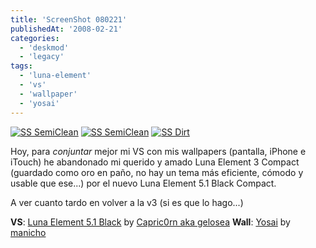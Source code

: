 ```yaml
---
title: 'ScreenShot 080221'
publishedAt: '2008-02-21'
categories:
  - 'deskmod'
  - 'legacy'
tags:
  - 'luna-element'
  - 'vs'
  - 'wallpaper'
  - 'yosai'
---
```


[![SS SemiClean](/static/images/legacy/ss080221-clean.jpeg 'SS Clean')](/static/images/legacy/ss080221-clean.jpeg)
[![SS SemiClean](/static/images/legacy/ss080221-sclean.jpeg)](/static/images/legacy/ss080221-sclean.jpeg 'SS SemiClean')
[![SS Dirt](/static/images/legacy/ss080221-dirt.jpeg)](/static/images/legacy/ss080221-dirt.jpeg 'SS Dirt')

Hoy, para _conjuntar_ mejor mi VS con mis wallpapers (pantalla, iPhone e iTouch) he abandonado mi querido y amado Luna Element 3 Compact (guardado como oro en paño, no hay un tema más eficiente, cómodo y usable que ese...) por el nuevo Luna Element 5.1 Black Compact.

A ver cuanto tardo en volver a la v3 (si es que lo hago...)

**VS**: [Luna Element 5.1 Black](http://gelosea.deviantart.com/art/Luna-Element-v5-1-Black-57571128) by [Capric0rn aka gelosea](http://gelosea.deviantart.com/) **Wall**: [Yosai](http://manicho.deviantart.com/art/Yosai-73401838) by [manicho](http://manicho.deviantart.com/)
